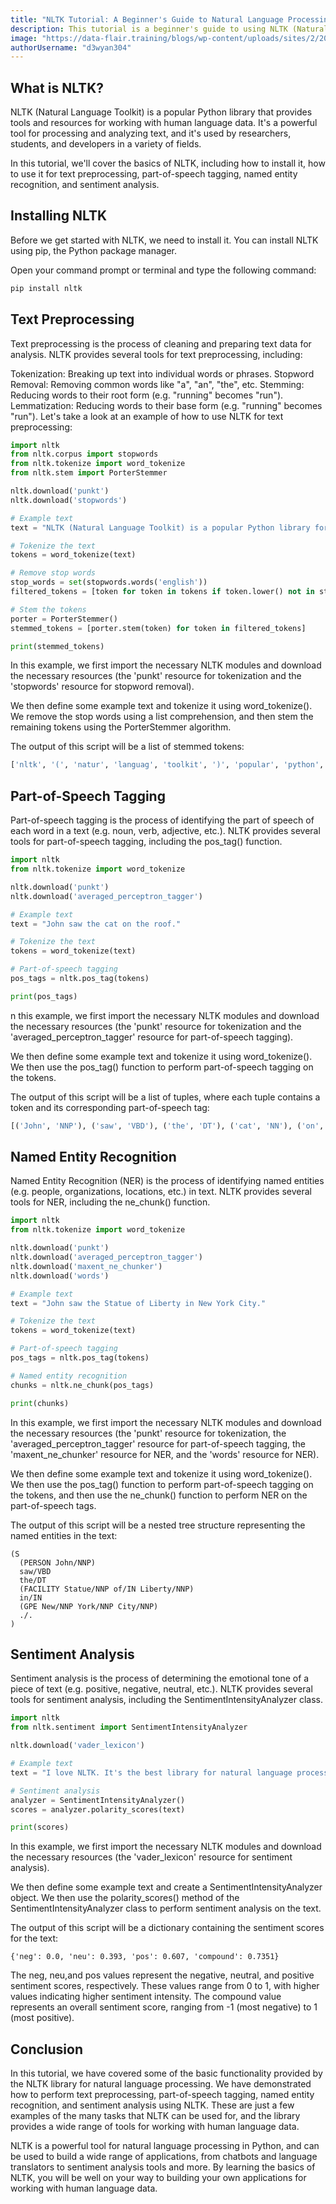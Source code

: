 ```yaml
---
title: "NLTK Tutorial: A Beginner's Guide to Natural Language Processing with NLTK in Python"
description: This tutorial is a beginner's guide to using NLTK (Natural Language Toolkit), a popular Python library for natural language processing. NLTK can be used for a wide range of tasks, such as text preprocessing, part-of-speech tagging, named entity recognition, and sentiment analysis. By following this tutorial, you will learn the basics of NLTK and be able to apply them to your own projects. Whether you are building a chatbot, a language translator, or a sentiment analysis tool, NLTK is a powerful tool that can help you get the job done. So, whether you are new to natural language processing or looking to expand your knowledge, this tutorial is a great place to start.
image: "https://data-flair.training/blogs/wp-content/uploads/sites/2/2018/08/NLTK-NLP-with-Python.jpg"
authorUsername: "d3wyan304"
---
```


## What is NLTK?

NLTK (Natural Language Toolkit) is a popular Python library that provides tools and resources for working with human language data. It's a powerful tool for processing and analyzing text, and it's used by researchers, students, and developers in a variety of fields.

In this tutorial, we'll cover the basics of NLTK, including how to install it, how to use it for text preprocessing, part-of-speech tagging, named entity recognition, and sentiment analysis.

## Installing NLTK

Before we get started with NLTK, we need to install it. You can install NLTK using pip, the Python package manager. 

Open your command prompt or terminal and type the following command:

```python
pip install nltk
```

## Text Preprocessing

Text preprocessing is the process of cleaning and preparing text data for analysis. NLTK provides several tools for text preprocessing, including:

Tokenization: Breaking up text into individual words or phrases.
Stopword Removal: Removing common words like "a", "an", "the", etc.
Stemming: Reducing words to their root form (e.g. "running" becomes "run").
Lemmatization: Reducing words to their base form (e.g. "running" becomes "run").
Let's take a look at an example of how to use NLTK for text preprocessing:

```python
import nltk
from nltk.corpus import stopwords
from nltk.tokenize import word_tokenize
from nltk.stem import PorterStemmer

nltk.download('punkt')
nltk.download('stopwords')

# Example text
text = "NLTK (Natural Language Toolkit) is a popular Python library for working with human language data. It's a powerful tool for processing and analyzing text."

# Tokenize the text
tokens = word_tokenize(text)

# Remove stop words
stop_words = set(stopwords.words('english'))
filtered_tokens = [token for token in tokens if token.lower() not in stop_words]

# Stem the tokens
porter = PorterStemmer()
stemmed_tokens = [porter.stem(token) for token in filtered_tokens]

print(stemmed_tokens)
```

In this example, we first import the necessary NLTK modules and download the necessary resources (the 'punkt' resource for tokenization and the 'stopwords' resource for stopword removal).

We then define some example text and tokenize it using word_tokenize(). We remove the stop words using a list comprehension, and then stem the remaining tokens using the PorterStemmer algorithm.

The output of this script will be a list of stemmed tokens:

```python
['nltk', '(', 'natur', 'languag', 'toolkit', ')', 'popular', 'python', 'librari', 'work', 'human', 'languag', 'data', '.', 'power', 'tool', 'process', 'analyz', 'text', '.']
```

## Part-of-Speech Tagging

Part-of-speech tagging is the process of identifying the part of speech of each word in a text (e.g. noun, verb, adjective, etc.). NLTK provides several tools for part-of-speech tagging, including the pos_tag() function.

```python
import nltk
from nltk.tokenize import word_tokenize

nltk.download('punkt')
nltk.download('averaged_perceptron_tagger')

# Example text
text = "John saw the cat on the roof."

# Tokenize the text
tokens = word_tokenize(text)

# Part-of-speech tagging
pos_tags = nltk.pos_tag(tokens)

print(pos_tags)
```

n this example, we first import the necessary NLTK modules and download the necessary resources (the 'punkt' resource for tokenization and the 'averaged_perceptron_tagger' resource for part-of-speech tagging).

We then define some example text and tokenize it using word_tokenize(). We then use the pos_tag() function to perform part-of-speech tagging on the tokens.

The output of this script will be a list of tuples, where each tuple contains a token and its corresponding part-of-speech tag:

```python
[('John', 'NNP'), ('saw', 'VBD'), ('the', 'DT'), ('cat', 'NN'), ('on', 'IN'), ('the', 'DT'), ('roof', 'NN'), ('.', '.')]
```

## Named Entity Recognition

Named Entity Recognition (NER) is the process of identifying named entities (e.g. people, organizations, locations, etc.) in text. NLTK provides several tools for NER, including the ne_chunk() function.

```python
import nltk
from nltk.tokenize import word_tokenize

nltk.download('punkt')
nltk.download('averaged_perceptron_tagger')
nltk.download('maxent_ne_chunker')
nltk.download('words')

# Example text
text = "John saw the Statue of Liberty in New York City."

# Tokenize the text
tokens = word_tokenize(text)

# Part-of-speech tagging
pos_tags = nltk.pos_tag(tokens)

# Named entity recognition
chunks = nltk.ne_chunk(pos_tags)

print(chunks)
```

In this example, we first import the necessary NLTK modules and download the necessary resources (the 'punkt' resource for tokenization, the 'averaged_perceptron_tagger' resource for part-of-speech tagging, the 'maxent_ne_chunker' resource for NER, and the 'words' resource for NER).

We then define some example text and tokenize it using word_tokenize(). We then use the pos_tag() function to perform part-of-speech tagging on the tokens, and then use the ne_chunk() function to perform NER on the part-of-speech tags.

The output of this script will be a nested tree structure representing the named entities in the text:

```text
(S
  (PERSON John/NNP)
  saw/VBD
  the/DT
  (FACILITY Statue/NNP of/IN Liberty/NNP)
  in/IN
  (GPE New/NNP York/NNP City/NNP)
  ./.
)
```
## Sentiment Analysis

Sentiment analysis is the process of determining the emotional tone of a piece of text (e.g. positive, negative, neutral, etc.). NLTK provides several tools for sentiment analysis, including the SentimentIntensityAnalyzer class.

```python
import nltk
from nltk.sentiment import SentimentIntensityAnalyzer

nltk.download('vader_lexicon')

# Example text
text = "I love NLTK. It's the best library for natural language processing!"

# Sentiment analysis
analyzer = SentimentIntensityAnalyzer()
scores = analyzer.polarity_scores(text)

print(scores)
```

In this example, we first import the necessary NLTK modules and download the necessary resources (the 'vader_lexicon' resource for sentiment analysis).

We then define some example text and create a SentimentIntensityAnalyzer object. We then use the polarity_scores() method of the SentimentIntensityAnalyzer class to perform sentiment analysis on the text.

The output of this script will be a dictionary containing the sentiment scores for the text:

```text
{'neg': 0.0, 'neu': 0.393, 'pos': 0.607, 'compound': 0.7351}
```

The neg, neu,and pos values represent the negative, neutral, and positive sentiment scores, respectively. These values range from 0 to 1, with higher values indicating higher sentiment intensity. The compound value represents an overall sentiment score, ranging from -1 (most negative) to 1 (most positive).

## Conclusion

In this tutorial, we have covered some of the basic functionality provided by the NLTK library for natural language processing. We have demonstrated how to perform text preprocessing, part-of-speech tagging, named entity recognition, and sentiment analysis using NLTK. These are just a few examples of the many tasks that NLTK can be used for, and the library provides a wide range of tools for working with human language data.

NLTK is a powerful tool for natural language processing in Python, and can be used to build a wide range of applications, from chatbots and language translators to sentiment analysis tools and more. By learning the basics of NLTK, you will be well on your way to building your own applications for working with human language data.
